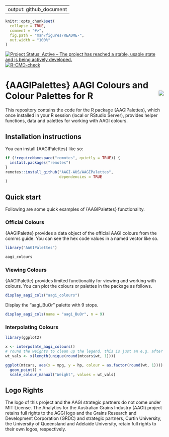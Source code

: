 
---
output: github_document
---

<!-- README.md is generated from README.Rmd. Please edit that file -->

```r
knitr::opts_chunk$set(
  collapse = TRUE,
  comment = "#>",
  fig.path = "man/figures/README-",
  out.width = "100%"
)
```

<!-- badges: start -->
[![Project Status: Active – The project has reached a stable, usable state and is being actively developed.](https://www.repostatus.org/badges/latest/active.svg)](https://www.repostatus.org/#active)
[![R-CMD-check](https://github.com/AAGI-AUS/AAGIPalettes/actions/workflows/R-CMD-check.yaml/badge.svg)](https://github.com/AAGI-AUS/AAGIPalettes/actions/workflows/R-CMD-check.yaml)
<!-- badges: end -->

# {AAGIPalettes} AAGI Colours and Colour Palettes for R <img align="right" src="man/figures/logo.png">

This repository contains the code for the R package {AAGIPalettes}, which once installed in your R session (local or RStudio Server), provides helper functions, data and palettes for working with AAGI colours.

## Installation instructions

You can install {AAGIPalettes} like so:

```r
if (!requireNamespace("remotes", quietly = TRUE)) {
  install.packages("remotes")
}
remotes::install_github("AAGI-AUS/AAGIPalettes",
                        dependencies = TRUE
)
```

## Quick start

Following are some quick examples of {AAGIPalettes} functionality.

### Official Colours

{AAGIPalette} provides a data object of the official AAGI colours from the comms guide.
You can see the hex code values in a named vector like so.

```r
library("AAGIPalettes")

aagi_colours
```

### Viewing Colours

{AAGIPalette} provides limited functionality for viewing and working with colours.
You can plot the colours or palettes in the package as follows.

```r
display_aagi_cols("aagi_colours")
```

Display the "aagi_BuOr" palette with 9 stops.

```r
display_aagi_cols(name = "aagi_BuOr", n = 9)
```

### Interpolating Colours

```r
library(ggplot2)

x <- interpolate_aagi_colours()
# round the weights to clean up the legend, this is just an e.g. after all...
wt_vals <- x(length(unique(round(mtcars$wt, 1))))

ggplot(mtcars, aes(x = mpg, y = hp, colour = as.factor(round(wt, 1)))) +
  geom_point() +
  scale_colour_manual("Weight", values = wt_vals)
```

## Logo Rights

The logo of this project and the AAGI strategic partners do not come under MIT License.
The Analytics for the Australian Grains Industry (AAGI) project retains full rights to the AGGI logo and the Grains Research and Development Corporation (GRDC) and strategic partners, Curtin University, the University of Queensland and Adelaide University, retain full rights to their own logos, respectively.
